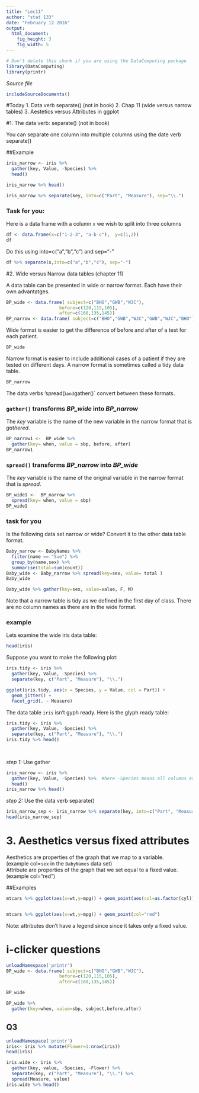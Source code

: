 ```yaml
---
title: "Lec11"
author: "stat 133"
date: "February 12 2016"
output: 
  html_document:
    fig_height: 3
    fig_width: 5
---
```

<!-- Don't edit in between this line and the one below -->
```r
# Don't delete this chunk if you are using the DataComputing package
library(DataComputing)
library(printr)
```
*Source file* 
```r
includeSourceDocuments()
```
<!-- Don't edit the material above this line -->


#Today
1. Data verb separate() (not in book)
2. Chap 11 (wide versus narrow tables)
3. Aestetics versus Attributes in ggplot 

#1. The data verb: separate() (not in book)

You can separate one column into multiple columns using the date verb separate()

##Example

 
```r
iris_narrow <- iris %>%
  gather(key, Value, -Species) %>%
  head()
```

```r
iris_narrow %>% head()
```



```r
iris_narrow %>% separate(key, into=c("Part", "Measure"), sep="\\.")
```


### Task for you:

Here is a data frame with a column `x` we wish to split into three columns 

```r
df <- data.frame(x=c("1-2-3", "a-b-c"),  y=c(1,2))
df

```

Do this using into=c("a","b","c") and sep="-"



```r
df %>% separate(x,into=c("a","b","c"), sep="-")
```



#2. Wide versus Narrow data tables (chapter 11)

A data table can be presented in wide or narrow format. Each have their own advantatges. 
```r


BP_wide <- data.frame( subject=c("BHO","GWB","WJC"),
                    before=c(120,115,105),
                    after=c(160,135,145))
BP_narrow <- data.frame( subject=c("BHO","GWB","WJC","GWB","WJC","BHO"), when=c("before","before","after","after","before","after"), sbp=c(160,115,145,135,105,160))

```
Wide format is easier to get the difference of before and after of a test for each patient.
```r
BP_wide

```

Narrow format is easier to include additional cases  of a patient if they are tested on different days. A narrow format is sometimes called a tidy data table.

```r
BP_narrow
```

The data verbs 'spread()` and `gather()` convert between these formats.

### `gather()`  transforms *BP_wide* into *BP_narrow*

The *key* variable is the name of the new variable in the narrow format that is *gathered*. 

```r
BP_narrow1 <-  BP_wide %>%
  gather(key= when, value = sbp, before, after)
BP_narrow1
```


### `spread()`  transforms *BP_narrow* into *BP_wide*

The *key* variable is the name of the original variable in the narrow format that is *spread*. 

```r
BP_wide1 <-  BP_narrow %>% 
  spread(key= when, value = sbp)
BP_wide1
```

### task for you

Is the following data set narrow or wide? Convert it to the other data table format.

```r
Baby_narrow <- BabyNames %>% 
  filter(name == "Sue") %>%
  group_by(name,sex) %>%
  summarise(total=sum(count))
Baby_wide <- Baby_narrow %>% spread(key=sex, value= total )
Baby_wide 
```


```r
Baby_wide %>% gather(key=sex, value=value, F, M)
```

Note that a narrow table is tidy as we defined in the first day of class. There are no column names as there are in the wide format.


### example

Lets examine the wide iris data table:

```r
head(iris)
```

Suppose you want to make the following plot:


```r
iris.tidy <- iris %>%
  gather(key, Value, -Species) %>%
  separate(key, c("Part", "Measure"), "\\.") 

ggplot(iris.tidy, aes(x = Species, y = Value, col = Part)) +
  geom_jitter() +
  facet_grid(. ~ Measure)
```

The data table `iris` isn't gyph ready. Here is the glyph ready table:

```r
iris.tidy <- iris %>%
  gather(key, Value, -Species) %>%
  separate(key, c("Part", "Measure"), "\\.") 
iris.tidy %>% head()
  
  
```


*step 1:* Use gather

```r
iris_narrow <- iris %>%
  gather(key, Value, -Species) %>%  #here -Species means all columns except Species
  head()
iris_narrow %>% head()
```

*step 2:* Use the data verb separate()

```r
iris_narrow_sep <- iris_narrow %>% separate(key, into=c("Part", "Measure"), sep="\\.")
head(iris_narrow_sep)
```



# 3. Aesthetics versus fixed attributes

Aesthetics are properties of the graph that we map to a variable.  
(example col=`sex` in the `BabyNames` data set)  
Attribute are properties of the graph that we set equal to a fixed value.  
(example col="red")

##Examples
```r
mtcars %>% ggplot(aes(x=wt,y=mpg)) + geom_point(aes(col=as.factor(cyl))) 
```
```r

```


```r
mtcars %>% ggplot(aes(x=wt,y=mpg)) + geom_point(col="red") 
```

Note: attributes don't have a legend since since it takes only a fixed value.


# i-clicker questions


```r
unloadNamespace('printr')
BP_wide <- data.frame( subject=c("BHO","GWB","WJC"),
                    before=c(120,115,105),
                    after=c(160,135,145))
```



```r
BP_wide
```


```r
BP_wide %>% 
  gather(key=when, value=sbp, subject,before,after)
```


## Q3
```r
unloadNamespace('printr')
iris<- iris %>% mutate(Flower=1:nrow(iris))
head(iris)
```

```r
iris.wide <- iris %>%
  gather(key, value, -Species, -Flower) %>%
  separate(key, c("Part", "Measure"), "\\.") %>%
  spread(Measure, value) 
iris.wide %>% head()
```


